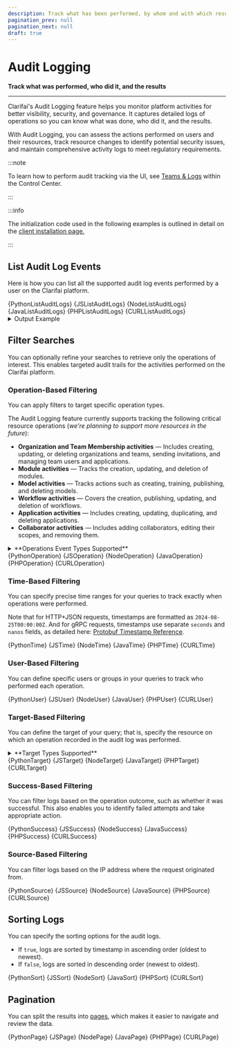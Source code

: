 ```yaml
---
description: Track what has been performed, by whom and with which results
pagination_prev: null
pagination_next: null
draft: true
---
```


# Audit Logging

**Track what was performed, who did it, and the results**
<hr />

Clarifai's Audit Logging feature helps you monitor platform activities for better visibility, security, and governance. It captures detailed logs of operations so you can know what was done, who did it, and the results.

With Audit Logging, you can assess the actions performed on users and their resources, track resource changes to identify potential security issues, and maintain comprehensive activity logs to meet regulatory requirements.

:::note

To learn how to perform audit tracking via the UI, see [Teams & Logs](https://docs.clarifai.com/portal-guide/control-center/people-teams) within the Control Center. 

:::

:::info

The initialization code used in the following examples is outlined in detail on the [client installation page.](https://docs.clarifai.com/api-guide/api-overview/api-clients#client-installation-instructions)

:::


















## List Audit Log Events

Here is how you can list all the supported audit log events performed by a user on the Clarifai platform.

<Tabs>
<TabItem value="python" label="Python">
    <CodeBlock className="language-python">{PythonListAuditLogs}</CodeBlock>
</TabItem>

<TabItem value="js_rest" label="JavaScript (REST)">
    <CodeBlock className="language-javascript">{JSListAuditLogs}</CodeBlock>
</TabItem>

<TabItem value="nodejs" label="NodeJS">
 <CodeBlock className="language-javascript">{NodeListAuditLogs}</CodeBlock>
</TabItem>

<TabItem value="java" label="Java">
 <CodeBlock className="language-java">{JavaListAuditLogs}</CodeBlock>
</TabItem>

<TabItem value="php" label="PHP">
    <CodeBlock className="language-php">{PHPListAuditLogs}</CodeBlock>
</TabItem>

<TabItem value="curl" label="cURL">
    <CodeBlock className="language-bash">{CURLListAuditLogs}</CodeBlock>
</TabItem>

</Tabs>

<details>
  <summary>Output Example</summary>
    <CodeBlock className="language-text">{OutputExample1}</CodeBlock>
</details>

## Filter Searches

You can optionally refine your searches to retrieve only the operations of interest. This enables targeted audit trails for the activities performed on the Clarifai platform.

### Operation-Based Filtering

You can apply filters to target specific operation types. 

The Audit Logging feature currently supports tracking the following critical resource operations (_we're planning to support more resources in the future_):

- **Organization and Team Membership activities** — Includes creating, updating, or deleting organizations and teams, sending invitations, and managing team users and applications.  
- **Module activities** — Tracks the creation, updating, and deletion of modules. 
- **Model activities** — Tracks actions such as creating, training, publishing, and deleting models.  
- **Workflow activities** — Covers the creation, publishing, updating, and deletion of workflows.  
- **Application activities** — Includes creating, updating, duplicating, and deleting applications.  
- **Collaborator activities** — Includes adding collaborators, editing their scopes, and removing them. 

<details>
  <summary>**Operations Event Types Supported**</summary>
   <Tabs>

<TabItem value="default" label="Default">

|Event Type                            |Code                |Description                |
|--------------------------------------|--------------------|---------------------------|
| `EVENT_TYPE_NOT_SET`                 |   0                 |     Event type is not specified, lists all the supported audit log events                      |

</TabItem>


<TabItem value="text" label="Organization Memberships and Teams">

|Event Type                            |Code                |Description                    |
|--------------------------------------|--------------------|---------------------------|
|   `ORGANIZATION_MEMBER_ADD`          |     100            | Organization members added |
|`ORGANIZATION_MEMBER_CHANGE`          | 101                | Organization members' roles changed                          |
|  `ORGANIZATION_MEMBER_REMOVE`        |   102             |    Organization members removed                       |
| `ORGANIZATION_MEMBER_INVITATION_CREATE` |  103           |   Organization member invitations created                        |
| `ORGANIZATION_MEMBER_INVITATION_CANCEL`  |  104                  |  Organization member invitations canceled                         |
| `ORGANIZATION_MEMBER_INVITATION_ACCEPT`         |     105               |   Organization member invitations accepted                        |
|  `ORGANIZATION_MEMBER_INVITATION_DECLINE`   |     106               |  Organization member invitations declined                         |
|  `ORGANIZATION_TEAM_CREATE`     |      107              |   Organization teams created                        |
|  `ORGANIZATION_TEAM_UPDATE`   |  108               | Organization teams updated                          |
|  `ORGANIZATION_TEAM_DELETE` | 109             |Organization teams deleted                           |
|  `ORGANIZATION_TEAM_MEMBER_ADD`   |  110                  |   Organization team members added                        |
|  `ORGANIZATION_TEAM_MEMBER_REMOVE`   | 111                   | Organization team members removed                          |
|  `ORGANIZATION_TEAM_APP_ADD`        |   112            | Organization team applications added                          |
|   `ORGANIZATION_TEAM_APP_REMOVE`   |  113             | Organization team applications removed                          |

</TabItem>

<TabItem value="modules" label="Modules">

|Event Type                            |Code                |Description                    |
|--------------------------------------|--------------------|---------------------------|
| `MODULE_CREATE`                      |     200            | Modules created           |
|   `MODULE_UPDATE`                    |   201              |   Modules updated         |
|   `MODULE_DELETE`                    |  202               |  Modules deleted          |
|    `MODULE_VERSION_CREATE`           |  203               | Module versions created                          |
|   `MODULE_VERSION_UPDATE`            | 204                |  Module versions updated                         |
|   `MODULE_VERSION_DELETE`            |  205                  |   Module versions deleted                        |

</TabItem>

<TabItem value="models" label="Models">

|Event Type                            |Code                |Description                    |
|--------------------------------------|--------------------|---------------------------|
|    `MODEL_CREATE`                 | 300                   |Models created                           |
|     `MODEL_UPDATE`                 |  301                  |  Models updated                         |
|    `MODEL_DELETE`            |    302                | Models deleted                          |
|    `MODEL_VERSION_CREATE`       |    303                |   Model versions created                        |
|   `MODEL_VERSION_UPDATE`        |   304                 | Model versions updated                          |
|  `MODEL_VERSION_DELETE`      |    305              |  Model versions deleted                         |

</TabItem>

<TabItem value="workflows" label="Workflows">

|Event Type                            |Code                |Description                    |
|--------------------------------------|--------------------|---------------------------|
| `WORKFLOW_CREATE`   |  400                  |      Workflows created                     |
|    `WORKFLOW_UPDATE`     |   401                 | Workflows updated                           |
|   `WORKFLOW_DELETE`   |    402                | Workflows deleted                           |
|    `WORKFLOW_VERSION_CREATE`    |  403                  | Workflow versions created                          |
|    `WORKFLOW_VERSION_UPDATE`     |    404                | Workflow versions updated                           |
|    `WORKFLOW_VERSION_DELETE`      |    405                |   Workflow versions deleted                        |

</TabItem>

<TabItem value="applications" label="Applications">

|Event Type                            |Code                |Description                    |
|--------------------------------------|--------------------|---------------------------|
|   `APPLICATION_CREATE`      |   600                 |    Applications created                       |
|   `APPLICATION_UPDATE`     | 601                   |   Applications updated                        |
|   `APPLICATION_DELETE`    |  602          |  Applications deleted                         |

</TabItem>

<TabItem value="collaborators" label="Collaborators">

|Event Type                            |Code                |Description                    |
|--------------------------------------|--------------------|---------------------------|
|    `COLLABORATOR_ADD`                |   700              | Collaborators added       |
|    `COLLABORATOR_UPDATE`            |  701               |  Collaborators updated                         |
|    `COLLABORATOR_REMOVE`        |    702                | Collaborators removed                          |

</TabItem>

<TabItem value="users" label="Users">

|Event Type                            |Code                |Description                    |
|--------------------------------------|--------------------|---------------------------|
|    `USER_UPDATE`                  | 800                   |Users updated                           |

</TabItem>

</Tabs>  
</details>


<Tabs>
<TabItem value="python" label="Python">
    <CodeBlock className="language-python">{PythonOperation}</CodeBlock>
</TabItem>

<TabItem value="js_rest" label="JavaScript (REST)">
    <CodeBlock className="language-javascript">{JSOperation}</CodeBlock>
</TabItem>

<TabItem value="nodejs" label="NodeJS">
 <CodeBlock className="language-javascript">{NodeOperation}</CodeBlock>
</TabItem>

<TabItem value="java" label="Java">
 <CodeBlock className="language-java">{JavaOperation}</CodeBlock>
</TabItem>

<TabItem value="php" label="PHP">
    <CodeBlock className="language-php">{PHPOperation}</CodeBlock>
</TabItem>

<TabItem value="curl" label="cURL">
    <CodeBlock className="language-bash">{CURLOperation}</CodeBlock>
</TabItem>

</Tabs>

### Time-Based Filtering

You can specify precise time ranges for your queries to track exactly when operations were performed.

Note that for HTTP+JSON requests, timestamps are formatted as `2024-08-25T00:00:00Z`. And for gRPC requests, timestamps use separate `seconds` and `nanos` fields, as detailed here: [Protobuf Timestamp Reference](https://protobuf.dev/reference/protobuf/google.protobuf/#timestamp).  

<Tabs>
<TabItem value="python" label="Python">
    <CodeBlock className="language-python">{PythonTime}</CodeBlock>
</TabItem>

<TabItem value="js_rest" label="JavaScript (REST)">
    <CodeBlock className="language-javascript">{JSTime}</CodeBlock>
</TabItem>

<TabItem value="nodejs" label="NodeJS">
 <CodeBlock className="language-javascript">{NodeTime}</CodeBlock>
</TabItem>

<TabItem value="java" label="Java">
 <CodeBlock className="language-java">{JavaTime}</CodeBlock>
</TabItem>

<TabItem value="php" label="PHP">
    <CodeBlock className="language-php">{PHPTime}</CodeBlock>
</TabItem>

<TabItem value="curl" label="cURL">
    <CodeBlock className="language-bash">{CURLTime}</CodeBlock>
</TabItem>

</Tabs>

### User-Based Filtering

You can define specific users or groups in your queries to track who performed each operation.

<Tabs>
<TabItem value="python" label="Python">
    <CodeBlock className="language-python">{PythonUser}</CodeBlock>
</TabItem>

<TabItem value="js_rest" label="JavaScript (REST)">
    <CodeBlock className="language-javascript">{JSUser}</CodeBlock>
</TabItem>

<TabItem value="nodejs" label="NodeJS">
 <CodeBlock className="language-javascript">{NodeUser}</CodeBlock>
</TabItem>

<TabItem value="java" label="Java">
 <CodeBlock className="language-java">{JavaUser}</CodeBlock>
</TabItem>

<TabItem value="php" label="PHP">
    <CodeBlock className="language-php">{PHPUser}</CodeBlock>
</TabItem>

<TabItem value="curl" label="cURL">
    <CodeBlock className="language-bash">{CURLUser}</CodeBlock>
</TabItem>

</Tabs>

### Target-Based Filtering

You can define the target of your query; that is, specify the resource on which an operation recorded in the audit log was performed.

<details>
  <summary>**Target Types Supported**</summary>


| Target           |Code                |
|-----------------|--------------------|
|    `User user`       |        1        |
|   `Role role`              |        2        |
|     `Team team`            |        3        |
|     `App app`            |        4        |
|       `Module module`          |        5        |
|       `ModuleVersion module_version`          |         6       |
|     `Workflow workflow`            |           7     |
|      `WorkflowVersion workflow_version `           |     8           |
|        `Model model`         |     9           |
|        `ModelVersion model_version`         |     10           |

 
</details>

<Tabs>
<TabItem value="python" label="Python">
    <CodeBlock className="language-python">{PythonTarget}</CodeBlock>
</TabItem>

<TabItem value="js_rest" label="JavaScript (REST)">
    <CodeBlock className="language-javascript">{JSTarget}</CodeBlock>
</TabItem>

<TabItem value="nodejs" label="NodeJS">
 <CodeBlock className="language-javascript">{NodeTarget}</CodeBlock>
</TabItem>

<TabItem value="java" label="Java">
 <CodeBlock className="language-java">{JavaTarget}</CodeBlock>
</TabItem>

<TabItem value="php" label="PHP">
    <CodeBlock className="language-php">{PHPTarget}</CodeBlock>
</TabItem>

<TabItem value="curl" label="cURL">
    <CodeBlock className="language-bash">{CURLTarget}</CodeBlock>
</TabItem>

</Tabs>

### Success-Based Filtering

You can filter logs based on the operation outcome, such as whether it was successful. This also enables you to identify failed attempts and take appropriate action. 

<Tabs>
<TabItem value="python" label="Python">
    <CodeBlock className="language-python">{PythonSuccess}</CodeBlock>
</TabItem>

<TabItem value="js_rest" label="JavaScript (REST)">
    <CodeBlock className="language-javascript">{JSSuccess}</CodeBlock>
</TabItem>

<TabItem value="nodejs" label="NodeJS">
 <CodeBlock className="language-javascript">{NodeSuccess}</CodeBlock>
</TabItem>

<TabItem value="java" label="Java">
 <CodeBlock className="language-java">{JavaSuccess}</CodeBlock>
</TabItem>

<TabItem value="php" label="PHP">
    <CodeBlock className="language-php">{PHPSuccess}</CodeBlock>
</TabItem>

<TabItem value="curl" label="cURL">
    <CodeBlock className="language-bash">{CURLSuccess}</CodeBlock>
</TabItem>

</Tabs>

### Source-Based Filtering

You can filter logs based on the IP address where the request originated from. 

<Tabs>
<TabItem value="python" label="Python">
    <CodeBlock className="language-python">{PythonSource}</CodeBlock>
</TabItem>

<TabItem value="js_rest" label="JavaScript (REST)">
    <CodeBlock className="language-javascript">{JSSource}</CodeBlock>
</TabItem>

<TabItem value="nodejs" label="NodeJS">
 <CodeBlock className="language-javascript">{NodeSource}</CodeBlock>
</TabItem>

<TabItem value="java" label="Java">
 <CodeBlock className="language-java">{JavaSource}</CodeBlock>
</TabItem>

<TabItem value="php" label="PHP">
    <CodeBlock className="language-php">{PHPSource}</CodeBlock>
</TabItem>

<TabItem value="curl" label="cURL">
    <CodeBlock className="language-bash">{CURLSource}</CodeBlock>
</TabItem>

</Tabs>

## Sorting Logs

You can specify the sorting options for the audit logs.

- If `true`, logs are sorted by timestamp in ascending order (oldest to newest).  
- If `false`, logs are sorted in descending order (newest to oldest).  

<Tabs>
<TabItem value="python" label="Python">
    <CodeBlock className="language-python">{PythonSort}</CodeBlock>
</TabItem>

<TabItem value="js_rest" label="JavaScript (REST)">
    <CodeBlock className="language-javascript">{JSSort}</CodeBlock>
</TabItem>

<TabItem value="nodejs" label="NodeJS">
 <CodeBlock className="language-javascript">{NodeSort}</CodeBlock>
</TabItem>

<TabItem value="java" label="Java">
 <CodeBlock className="language-java">{JavaSort}</CodeBlock>
</TabItem>

<TabItem value="php" label="PHP">
    <CodeBlock className="language-php">{PHPSort}</CodeBlock>
</TabItem>

<TabItem value="curl" label="cURL">
    <CodeBlock className="language-bash">{CURLSort}</CodeBlock>
</TabItem>

</Tabs>

## Pagination

You can split the results into [pages](https://docs.clarifai.com/api-guide/advanced-topics/pagination), which makes it easier to navigate and review the data.

<Tabs>
<TabItem value="python" label="Python">
    <CodeBlock className="language-python">{PythonPage}</CodeBlock>
</TabItem>

<TabItem value="js_rest" label="JavaScript (REST)">
    <CodeBlock className="language-javascript">{JSPage}</CodeBlock>
</TabItem>

<TabItem value="nodejs" label="NodeJS">
 <CodeBlock className="language-javascript">{NodePage}</CodeBlock>
</TabItem>

<TabItem value="java" label="Java">
 <CodeBlock className="language-java">{JavaPage}</CodeBlock>
</TabItem>

<TabItem value="php" label="PHP">
    <CodeBlock className="language-php">{PHPPage}</CodeBlock>
</TabItem>

<TabItem value="curl" label="cURL">
    <CodeBlock className="language-bash">{CURLPage}</CodeBlock>
</TabItem>

</Tabs>